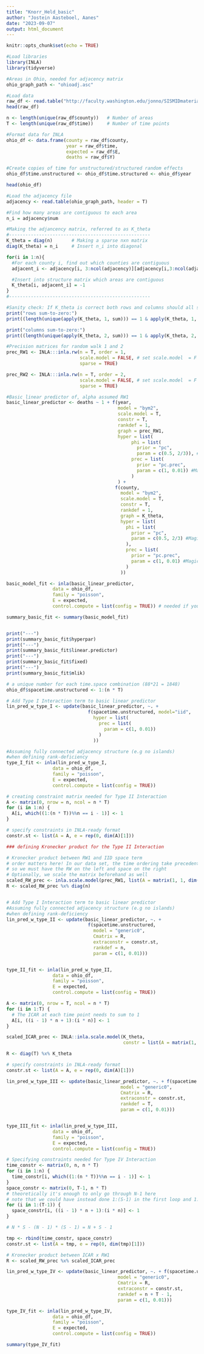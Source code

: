 ```yaml
---
title: "Knorr_Held_basic"
author: "Jostein Aasteboel, Aanes"
date: "2023-09-07"
output: html_document
---
```


```r
knitr::opts_chunk$set(echo = TRUE)

#Load libraries
library(INLA)
library(tidyverse)
```

```r
#Areas in Ohio, needed for adjacency matrix
ohio_graph_path <- "ohioadj.asc"

#Load data
raw_df <- read.table("http://faculty.washington.edu/jonno/SISMIDmaterial/ohiodata2_spacetime.txt",header=T)
head(raw_df)
```

```r
n <- length(unique(raw_df$county))   # Number of areas
T <- length(unique(raw_df$time))     # Number of time points

#Format data for INLA
ohio_df <- data.frame(county = raw_df$county,
                      year = raw_df$time,
                      expected = raw_df$E,
                      deaths = raw_df$Y)

#Create copies of time for unstructured/structured random effects
ohio_df$time.unstructured <- ohio_df$time.structured <- ohio_df$year

head(ohio_df)
```

```r
#Load the adjacency file
adjacency <- read.table(ohio_graph_path, header = T)

#Find how many areas are contiguous to each area
n_i = adjacency$num

#Making the adjancency matrix, referred to as K_theta
#----------------------------------------------------
K_theta = diag(n)       # Making a sparse nxn matrix
diag(K_theta) = n_i     # Insert n_i into diagonal

for(i in 1:n){ 
  #For each county i, find out which counties are contiguous
  adjacent_i <- adjacency[i, 3:ncol(adjacency)][adjacency[i,3:ncol(adjacency)]!=0]

  #Insert into structure matrix which areas are contiguous
  K_theta[i, adjacent_i] = -1
}
#----------------------------------------------------

#Sanity check: If K_theta is correct both rows and columns should all sum-to-zero
print("rows sum-to-zero:")
print((length(unique(apply(K_theta, 1, sum))) == 1 & apply(K_theta, 1, sum)[1] == 0))

print("columns sum-to-zero:")
print((length(unique(apply(K_theta, 2, sum))) == 1 & apply(K_theta, 2, sum)[1] == 0))
```

```r
#Precision matrices for random walk 1 and 2
prec_RW1 <- INLA:::inla.rw(n = T, order = 1, 
                           scale.model = FALSE, # set scale.model  = F because we'll scale in the formula
                           sparse = TRUE)

prec_RW2 <- INLA:::inla.rw(n = T, order = 2, 
                           scale.model = FALSE, # set scale.model  = F because we'll scale in the formula
                           sparse = TRUE)
```

```r
#Basic linear predictor of, alpha assumed RW1
basic_linear_predictor <- deaths ~ 1 + f(year, 
                                         model = "bym2",
                                         scale.model = T, 
                                         constr = T, 
                                         rankdef = 1,
                                         graph = prec_RW1,
                                         hyper = list(
                                              phi = list(
                                                prior = "pc",
                                                param = c(0.5, 2/3)), #Magic number
                                              prec = list(
                                                prior = "pc.prec",
                                                param = c(1, 0.01)) #Magic number
                                              )
                                         ) + 
                                        f(county, 
                                          model = "bym2",
                                          scale.model = T,
                                          constr = T,
                                          rankdef = 1,
                                          graph = K_theta,
                                          hyper = list(
                                            phi = list(
                                              prior = "pc",
                                              param = c(0.5, 2/3) #Magic number
                                            ),
                                            prec = list(
                                              prior = "pc.prec",
                                              param = c(1, 0.01) #Magic number
                                            )
                                          ))
```

```r
basic_model_fit <- inla(basic_linear_predictor,
                 data = ohio_df,
                 family = "poisson",
                 E = expected,
                 control.compute = list(config = TRUE)) # needed if you want to see constraints later
```

```r
summary_basic_fit <- summary(basic_model_fit)


print("---")
print(summary_basic_fit$hyperpar)
print("---")
print(summary_basic_fit$linear.predictor)
print("---")
print(summary_basic_fit$fixed)
print("---")
print(summary_basic_fit$mlik)
```
```r
# a unique number for each time.space combination (88*21 = 1848)
ohio_df$spacetime.unstructured <- 1:(n * T)

# Add Type I Interaction term to basic linear predictor
lin_pred_w_type_I <- update(basic_linear_predictor, ~. + 
                              f(spacetime.unstructured, model="iid", 
                                hyper = list(
                                  prec = list(
                                    param = c(1, 0.01))
                                  )
                                ))

#Assuming fully connected adjacency structure (e.g no islands) 
#when defining rank-deficiency
type_I_fit <- inla(lin_pred_w_type_I,
                 data = ohio_df,
                 family = "poisson",
                 E = expected,
                 control.compute = list(config = TRUE))


```

```r

# creating constraint matrix needed for Type II Interaction
A <- matrix(0, nrow = n, ncol = n * T)
for (i in 1:n) { 
  A[i, which((1:(n * T))%%n == i - 1)] <- 1
}

# specify constraints in INLA-ready format
constr.st <- list(A = A, e = rep(0, dim(A)[1]))

### defining Kronecker product for the Type II Interaction

# Kronecker product between RW1 and IID space term
# order matters here! In our data set, the time ordering take precedent over the space ordering
# so we must have the RW on the left and space on the right
# Optionally, we scale the matrix beforehand as well
scaled_RW_prec <- inla.scale.model(prec_RW1, list(A = matrix(1, 1, dim(prec_RW1)[1]), e = 0))
R <- scaled_RW_prec %x% diag(n)


# Add Type I Interaction term to basic linear predictor
#Assuming fully connected adjacency structure (e.g no islands) 
#when defining rank-deficiency
lin_pred_w_type_II <- update(basic_linear_predictor, ~. + 
                              f(spacetime.unstructured,
                                model = "generic0", 
                                Cmatrix = R,
                                extraconstr = constr.st, 
                                rankdef = n, 
                                param = c(1, 0.01)))


type_II_fit <- inla(lin_pred_w_type_II,
                 data = ohio_df,
                 family = "poisson",
                 E = expected,
                 control.compute = list(config = TRUE))


```

```r
A <- matrix(0, nrow = T, ncol = n * T)
for (i in 1:T) {
  # The ICAR at each time point needs to sum to 1
  A[i, ((i - 1) * n + 1):(i * n)] <- 1
}

scaled_ICAR_prec <- INLA::inla.scale.model(K_theta, 
                                           constr = list(A = matrix(1, 1, dim(K_theta)[1]), e = 0))

R <- diag(T) %x% K_theta 

# specify constraints in INLA-ready format
constr.st <- list(A = A, e = rep(0, dim(A)[1]))

lin_pred_w_type_III <- update(basic_linear_predictor, ~. + f(spacetime.unstructured, 
                                          model = "generic0",
                                          Cmatrix = R,
                                          extraconstr = constr.st, 
                                          rankdef = T, 
                                          param = c(1, 0.01)))


type_III_fit <- inla(lin_pred_w_type_III,
                 data = ohio_df,
                 family = "poisson",
                 E = expected,
                 control.compute = list(config = TRUE))

```

```r
# Specifying constraints needed for Type IV Interaction
time_constr <- matrix(0, n, n * T)
for (i in 1:n) {
  time_constr[i, which((1:(n * T))%%n == i - 1)] <- 1
}
space_constr <- matrix(0, T-1, n * T)
# theoretically it's enough to only go through N-1 here
# note that we could have instead done 1:(S-1) in the first loop and 1:N in the second
for (i in 1:(T-1)) { 
  space_constr[i, ((i - 1) * n + 1):(i * n)] <- 1
}

# N * S - (N - 1) * (S - 1) = N + S - 1

tmp <- rbind(time_constr, space_constr) 
constr.st <- list(A = tmp, e = rep(0, dim(tmp)[1]))

# Kronecker product between ICAR x RW1
R <- scaled_RW_prec %x% scaled_ICAR_prec

lin_pred_w_type_IV <- update(basic_linear_predictor, ~. + f(spacetime.unstructured, 
                                         model = "generic0",
                                         Cmatrix = R,
                                         extraconstr = constr.st,
                                         rankdef = n + T - 1, 
                                         param = c(1, 0.01)))

type_IV_fit <- inla(lin_pred_w_type_IV,
                 data = ohio_df,
                 family = "poisson",
                 E = expected,
                 control.compute = list(config = TRUE))

```

```r
summary(type_IV_fit)

```

```r


```

```r


```

```r


```

```r


```

```r


```




